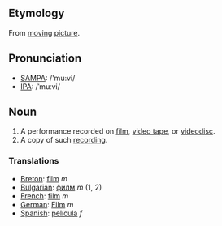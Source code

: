== Etymology ==

From [[moving]] [[picture]].

== Pronunciation ==
*[[w:SAMPA|SAMPA]]: /'mu:vi/
*[[w:IPA|IPA]]: /ˈmuːvi/

== Noun ==

#A performance recorded on [[film]], [[video tape]], or [[videodisc]].
#A copy of such [[recording]].

=== Translations ===
*[[Breton]]: [[film]] ''m''
*[[Bulgarian]]: [[филм]] ''m'' (1, 2)
*[[French]]: [[film]] ''m''
*[[German]]: [[Film]] ''m''
*[[Spanish]]: [[película]] ''f''